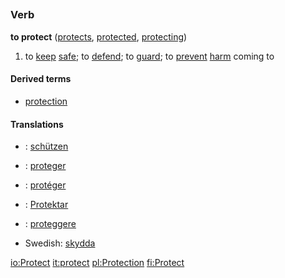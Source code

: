 =={{en}}==
===Verb===
'''to protect''' ([[protects]], [[protected]], [[protecting]])

# to [[keep]] [[safe]]; to [[defend]]; to [[guard]]; to [[prevent]] [[harm]] coming to

====Derived terms====
*[[protection]]

====Translations====
*{{de}}: [[schützen]]
*{{es}}: [[proteger]]
*{{fr}}: [[protéger]]
*{{io}}: [[Protektar]]
*{{it}}: [[proteggere]]
*Swedish: [[skydda]]

[[io:Protect]]
[[it:protect]]
[[pl:Protection]]
[[fi:Protect]]